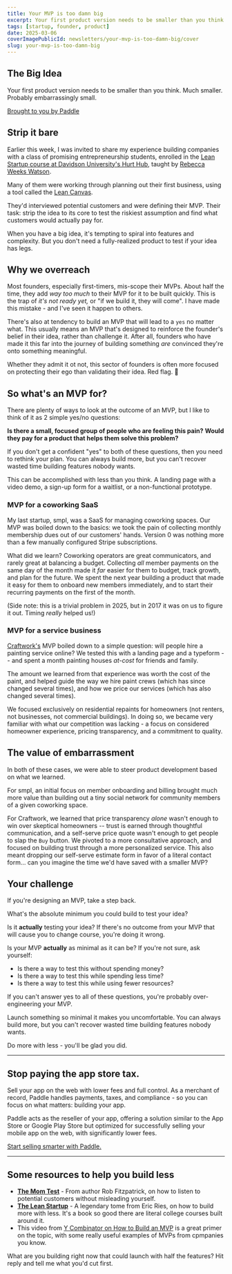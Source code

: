 ```yaml
---
title: Your MVP is too damn big
excerpt: Your first product version needs to be smaller than you think. Much smaller. Probably embarrassingly small.
tags: [startup, founder, product]
date: 2025-03-06
coverImagePublicId: newsletters/your-mvp-is-too-damn-big/cover
slug: your-mvp-is-too-damn-big
---
```



## The Big Idea

Your first product version needs to be smaller than you think. Much smaller. Probably embarrassingly small.

<a href="https://www.paddle.com/resources/mobile-app-monetization-guide?utm_medium=website&utm_source=partner&utm_campaign=core_conversions_fy2025_web_monetization_brand_awareness&utm_content=tiny-improvements" className="text-xs lg:text-xs xl:text-xs">
  Brought to you by Paddle
</a>


## Strip it bare

Earlier this week, I was invited to share my experience building companies with a class of promising entrepreneurship students, enrolled in the [Lean Startup course at Davidson University's Hurt Hub](https://hurthub.davidson.edu/event/building-a-lean-startup/), taught by [Rebecca Weeks Watson](https://www.linkedin.com/in/rebeccaweeks).

Many of them were working through planning out their first business, using a tool called the [Lean Canvas](https://leanstack.com/lean-canvas).

They'd interviewed potential customers and were defining their MVP. Their task: strip the idea to its core to test the riskiest assumption and find what customers would actually pay for.

When you have a big idea, it's tempting to spiral into features and complexity. But you don't need a fully-realized product to test if your idea has legs.

## Why we overreach

Most founders, especially first-timers, mis-scope their MVPs. About half the time, they add _way too much_ to their MVP for it to be built quickly. This is the trap of _it's not ready yet,_ or "if we build it, they will come". I have made this mistake - and I've seen it happen to others.

There's also at tendency to build an MVP that will lead to a `yes` no matter what. This usually means an MVP that's designed to reinforce the founder's belief in their idea, rather than challenge it.  After all, founders who have made it this far into the journey of building something _are_ convinced they're onto something meaningful.

Whether they admit it ot not, this sector of founders is often more focused on protecting their ego than validating their idea. Red flag. 🚩

## So what's an MVP for?

There are plenty of ways to look at the outcome of an MVP, but I like to think of it as 2 simple yes/no questions:

**Is there a small, focused group of people who are feeling this pain?**
**Would they pay for a product that helps them solve this problem?**

If you don't get a confident "yes" to both of these questions, then you need to rethink your plan. You can always build more, but you can't recover wasted time building features nobody wants.

This can be accomplished with less than you think. A landing page with a video demo, a sign-up form for a waitlist, or a non-functional prototype.

### MVP for a coworking SaaS
My last startup, smpl, was a SaaS for managing coworking spaces. Our MVP was boiled down to the basics: we took the pain of collecting monthly membership dues out of our customers' hands. Version 0 was nothing more than a few manually configured Stripe subscriptions.

What did we learn? Coworking operators are great communicators, and rarely great at balancing a budget. Collecting _all_ member payments on the same day of the month made it _far_ easier for them to budget, track growth, and plan for the future. We spent the next year building a product that made it easy for them to onboard new members immediately, and to start their recurring payments on the first of the month.

(Side note: this is a trivial problem in 2025, but in 2017 it was on us to figure it out. Timing _really_ helped us!)

### MVP for a service business
[Craftwork's](https://craftwork.com) MVP boiled down to a simple question: will people hire a painting service online? We tested this with a landing page and a typeform -- and spent a month painting houses _at-cost_ for friends and family.

The amount we learned from that experience was worth the cost of the paint, and helped guide the way we hire paint crews (which has since changed several times), and how we price our services (which has also changed several times).

We focused exclusively on residential repaints for homeowners (not renters, not businesses, not commercial buildings). In doing so, we became very familiar with what our competition was lacking - a focus on considered homeowner experience, pricing transparency, and a commitment to quality.

## The value of embarrassment

In both of these cases, we were able to steer product development based on what we learned.

For smpl, an initial focus on member onboarding and billing brought much more value than building out a tiny social network for community members of a given coworking space.

For Craftwork, we learned that price transparency _alone_ wasn't enough to win over skeptical homeowners -- trust is earned through thoughtful communication, and a self-serve price quote wasn't enough to get people to slap the `Buy` button. We pivoted to a more consultative approach, and focused on building trust through a more personalized service. This also meant dropping our self-serve estimate form in favor of a literal contact form... can you imagine the time we'd have saved with a smaller MVP?

## Your challenge

If you're designing an MVP, take a step back.

What's the absolute minimum you could build to test your idea?

Is it **actually** testing your idea? If there's no outcome from your MVP that will cause you to change course, you're doing it wrong.

Is your MVP **actually** as minimal as it can be? If you're not sure, ask yourself:

- Is there a way to test this without spending money?
- Is there a way to test this while spending less time?
- Is there a way to test this while using fewer resources?

If you can't answer yes to all of these questions, you're probably over-engineering your MVP.

Launch something so minimal it makes you uncomfortable. You can always build more, but you can't recover wasted time building features nobody wants.

Do more with less - you'll be glad you did.

---

## Stop paying the app store tax.

Sell your app on the web with lower fees and full control. As a merchant of record, Paddle handles payments, taxes, and compliance - so you can focus on what matters: building your app.

Paddle acts as the reseller of your app, offering a solution similar to the App Store or Google Play Store but optimized for successfully selling your mobile app on the web, with significantly lower fees.

[Start selling smarter with Paddle.](https://www.paddle.com/resources/mobile-app-monetization-guide?utm_medium=website&utm_source=partner&utm_campaign=core_conversions_fy2025_web_monetization_brand_awareness&utm_content=tiny-improvements)

---

## Some resources to help you build less

- **[The Mom Test](https://amzn.to/41uVYEI)** - From author Rob Fitzpatrick, on how to listen to potential customers without misleading yourself.
- **[The Lean Startup](https://amzn.to/41I5PZ1)** - A legendary tome from Eric Ries, on how to build more with less. It's a book so good there are literal college courses built around it.
- This video from [Y Combinator on How to Build an MVP](https://www.ycombinator.com/library/Io-how-to-build-an-mvp) is a great primer on the topic, with some really useful examples of MVPs from cpmpanies you know.

What are you building right now that could launch with half the features? Hit reply and tell me what you'd cut first.
